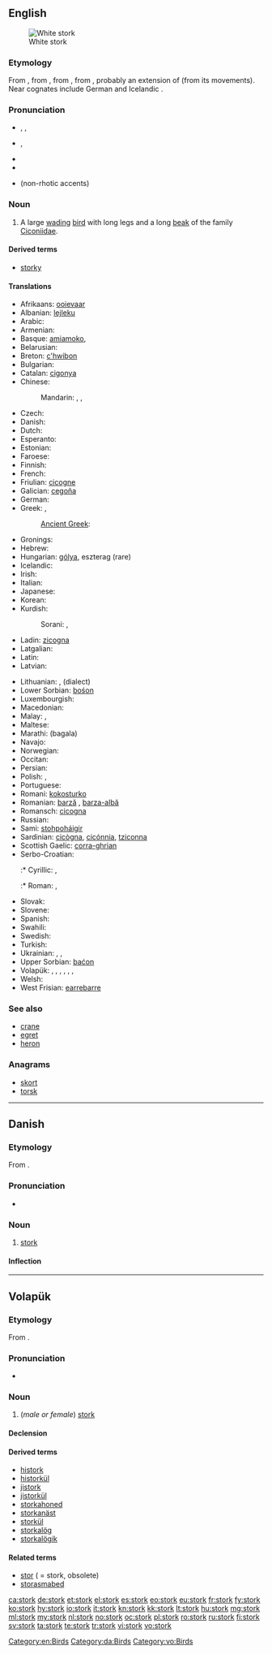 ==English==
{{wikipedia|dab=stork}}

[[Image:White Stork 3weeks.jpg|thumbnail|right|White stork]]

===Etymology===
From {{etyl|enm|en}} {{term|stork|lang=enm}}, from {{etyl|ang|en}} {{term|storc|lang=ang}}, from {{proto|Germanic|sturkaz|lang=en}}, from {{proto|Indo-European|str̥gos|lang=en}}, probably an extension of {{proto|Indo-European|ster-|stiff|lang=en|title=}} (from its movements).  Near cognates include German {{term|Storch|lang=de}} and Icelandic {{term|storkur|lang=is}}.

===Pronunciation===
* {{a|US}} {{enPR|stôrk}}, {{IPA|/stɔrk/}}, {{X-SAMPA|/stOrk/}}
* {{a|UK}} {{IPA|/stɔːk/}}, {{X-SAMPA|/stO:k/}}
* {{audio|en-us-stork.ogg|Audio (US)}}
* {{rhymes|ɔː(r)k}}
* {{homophones|stalk}} (non-rhotic accents)

===Noun===
{{en-noun}}

# A large [[wade|wading]] [[bird]] with long legs and a long [[beak]] of the family [[Ciconiidae]].

====Derived terms====
* [[storky]]

====Translations====
{{trans-top|large wading bird}}
* Afrikaans: [[ooievaar]]
* Albanian: [[lejleku]]
* Arabic: {{t|ar|لقلق|tr=laqlaq}}
* Armenian: {{t+|hy|արագիլ|tr=aragil}}
* Basque: [[amiamoko]], {{t|eu|zikoina}}
* Belarusian: {{t+|be|бусел|m|tr=búsel|sc=Cyrl}}
* Breton: [[c'hwibon]]
* Bulgarian: {{t+|bg|щъркел|m|tr=štǎ̀rkel|sc=Cyrl}}
* Catalan: [[cigonya]]
* Chinese:
*: Mandarin: {{t|zh|鸛|sc=Hani}}, {{t|zh|鹳|tr=guàn|sc=Hani}}, {{t|zh|鹳鸟|tr=guànniǎo|sc=Hani}}
* Czech: {{t-|cs|čáp|m}}
* Danish: {{t-|da|stork}}
* Dutch: {{t+|nl|ooievaar|m}}
* Esperanto: {{t-|eo|cikonio|xs=Esperanto}}
* Estonian: {{t+|et|toonekurg}}
* Faroese: {{t-|fo|storkur|xs=Faroese}}
* Finnish: {{t+|fi|kattohaikara}}
* French: {{t+|fr|cigogne|f}}
* Friulian: [[cicogne]]
* Galician: [[cegoña]]
* German: {{t+|de|Storch|m}}
* Greek: {{t+|el|πελαργός|tr=pelargós}}, {{t|el|λελέκι|n|tr=leléki|sc=Grek}}
*: [[Ancient Greek]]: {{tø|grc|πελαργός|tr=pelargos|sc=polytonic}}
* Gronings: {{tø|gos|aiber}}
* Hebrew: {{t|he|חסידה|f|tr=khasida|sc=Hebr}}
* Hungarian: [[gólya]], eszterag (rare)
* Icelandic: {{t+|is|storkur}}
* Irish: {{t-|ga|storc|xs=Irish}}
* Italian: {{t+|it|cicogna|f}}
* Japanese: {{t|ja|コウノトリ|tr=kōnotori|sc=Jpan}}
* Korean: {{t|ko|황새|tr=hwangsae|sc=Kore}}
* Kurdish:
*: Sorani: {{ku-Arab|[[له‌قله‌ق]]}}, {{ku-Arab|[[حاجی له‌قله‌ق]]}}
* Ladin: [[zicogna]]
* Latgalian: {{tø|ltg|žugure|f}}
* Latin: {{t-|la|ciconia|f}}
* Latvian: {{t|lv|stārķis|m}}
{{trans-mid}}
* Lithuanian: {{t|lt|gandras|m}}, {{t|lt|starkus|m}} (dialect)
* Lower Sorbian: [[bośon]]
* Luxembourgish: {{t|lb|Storch|m}}
* Macedonian: {{t-|mk|штрк|m|tr=štrk}}
* Malay: {{t|ms|burung botak}}, {{t|ms|ranggung}}
* Maltese: {{t|mt|ċikonja}}
* Marathi: (bagala)
* Navajo: {{tø|nv|tsídii bidaanézí}}
* Norwegian: {{t+|no|stork}}
* Occitan: {{t|oc|cigonha|xs=Occitan}}
* Persian: {{t-|fa|لک‌لک|tr=laklak|xs=Persian}}
* Polish: {{t|pl|bocian|m}}, {{t|pl|bociek|m}}
* Portuguese: {{t+|pt|cegonha}}
* Romani: [[kokosturko]] {{m}}
* Romanian: [[barză]] {{f}}, [[barza-albă]] {{f}}
* Romansch: [[cicogna]]
* Russian: {{t+|ru|аист|m|tr=áist}}
* Sami: [[stohpoháigir]]
* Sardinian: [[cicògna]], [[cicónnia]], [[tziconna]]
* Scottish Gaelic: [[corra-ghrian]]
* Serbo-Croatian:
*:* Cyrillic: {{t|sh|рода|f|sc=Cyrl}}, {{t|sh|штрк|m|sc=Cyrl}}
*:* Roman: {{t|sh|roda|f}}, {{t|sh|štrk|m}}
* Slovak: {{t-|sk|bocian|m}}
* Slovene: {{t+|sl|štorklja|f}}
* Spanish: {{t+|es|cigüeña|f}}
* Swahili: {{t|sw|kongoti}}
* Swedish: {{t+|sv|stork}}
* Turkish: {{t+|tr|leylek}}
* Ukrainian: {{t|uk|лелека|m|tr=leléka|sc=Cyrl}}, {{t|uk|чорногуз|m|tr=čornohúz|sc=Cyrl}}, {{t|uk|бусел|m|tr=búsel|sc=Cyrl}}
* Upper Sorbian: [[baćon]]
* Volapük: {{qualifier|male or female}} {{t+|vo|stork}}, {{qualifier|male}} {{t|vo|histork}},  {{qualifier|female}} {{t|vo|jistork}}, {{qualifier|offspring, young}} {{t|vo|storkül}}, {{qualifier|young male offspring}} {{t|vo|historkül}}, {{qualifier|young female offspring}} {{t|vo|jistorkül}}, {{qualifier|older word, obsolete}} {{t|vo|stor}}
* Welsh: {{t-|cy|ciconia|xs=Welsh}}
* West Frisian: [[earrebarre]]
{{trans-bottom}}

===See also===
* [[crane]]
* [[egret]]
* [[heron]]

===Anagrams===
* [[skort#English|skort]]
* [[torsk#English|torsk]]

[[Category:en:Birds]]

----

==Danish==
{{wikipedia|lang=da}}

===Etymology===

From {{etyl|non|da}} {{term|storkr||stork|lang=non}}.

===Pronunciation===
* {{IPA|/stɔːrk/|[sd̥ɒːɡ̊]|lang=da}}

===Noun===
{{da-noun|en|e}}

# [[stork#English|stork]]

====Inflection====
{{da-noun-infl|en|e}}

[[Category:da:Birds]]

----

==Volapük==

===Etymology===

From {{etyl|en|vo}}.

===Pronunciation===
* {{IPA|/stoɾk/||lang=vo}}

===Noun===
{{vo-noun}}

# (''male or female'') [[stork#English|stork]]

====Declension====
{{vo-decl-noun}}

====Derived terms====
* [[histork]]
* [[historkül]]
* [[jistork]]
* [[jistorkül]]
* [[storkahoned]]
* [[storkanäst]]
* [[storkül]]
* [[storkalög]]
* [[storkalögik]]

====Related terms====
* [[stor]] ( = stork, obsolete)
* [[storasmabed]]

[[Category:vo:Birds]]

[[ca:stork]]
[[de:stork]]
[[et:stork]]
[[el:stork]]
[[es:stork]]
[[eo:stork]]
[[eu:stork]]
[[fr:stork]]
[[fy:stork]]
[[ko:stork]]
[[hy:stork]]
[[io:stork]]
[[it:stork]]
[[kn:stork]]
[[kk:stork]]
[[lt:stork]]
[[hu:stork]]
[[mg:stork]]
[[ml:stork]]
[[my:stork]]
[[nl:stork]]
[[no:stork]]
[[oc:stork]]
[[pl:stork]]
[[ro:stork]]
[[ru:stork]]
[[fi:stork]]
[[sv:stork]]
[[ta:stork]]
[[te:stork]]
[[tr:stork]]
[[vi:stork]]
[[vo:stork]]